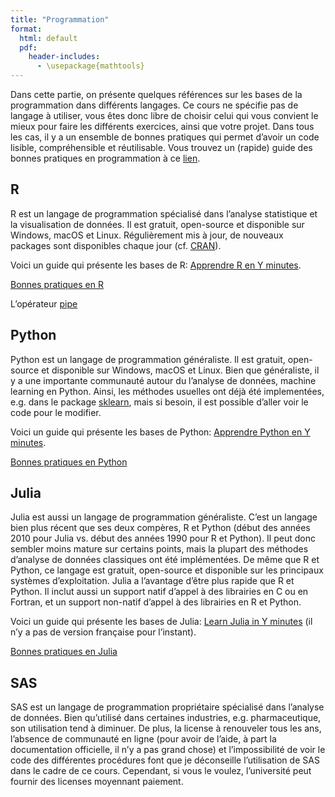 ```yaml
--- 
title: "Programmation"
format: 
  html: default
  pdf:
    header-includes:
      - \usepackage{mathtools} 
--- 
```


Dans cette partie, on présente quelques références sur les bases de la programmation dans différents langages. Ce cours ne spécifie pas de langage à utiliser, vous êtes donc libre de choisir celui qui vous convient le mieux pour faire les différents exercices, ainsi que votre projet. Dans tous les cas, il y a un ensemble de bonnes pratiques qui permet d'avoir un code lisible, compréhensible et réutilisable. Vous trouvez un (rapide) guide des bonnes pratiques en programmation à ce [lien](../misc/good-practices.qmd). 

## R

R est un langage de programmation spécialisé dans l'analyse statistique et la visualisation de données. Il est gratuit, open-source et disponible sur Windows, macOS et Linux. Régulièrement mis à jour, de nouveaux packages sont disponibles chaque jour (cf. [CRAN](https://cloud.r-project.org/web/packages/available_packages_by_date.html)).

Voici un guide qui présente les bases de R: [Apprendre R en Y minutes](https://learnxinyminutes.com/fr/r/).

[Bonnes pratiques en R]()

L'opérateur [pipe]()

## Python

Python est un langage de programmation généraliste. Il est gratuit, open-source et disponible sur Windows, macOS et Linux. Bien que généraliste, il y a une importante communauté autour du l'analyse de données, machine learning en Python. Ainsi, les méthodes usuelles ont déjà été implementées, e.g. dans le package [sklearn](https://scikit-learn.org/stable/), mais si besoin, il est possible d'aller voir le code pour le modifier. 

Voici un guide qui présente les bases de Python: [Apprendre Python en Y minutes](https://learnxinyminutes.com/fr/python/).


[Bonnes pratiques en Python]()


## Julia

Julia est aussi un langage de programmation généraliste. C'est un langage bien plus récent que ses deux compères, R et Python (début des années 2010 pour Julia vs. début des années 1990 pour R et Python). Il peut donc sembler moins mature sur certains points, mais la plupart des méthodes d'analyse de données classiques ont été implémentées. De même que R et Python, ce langage est gratuit, open-source et disponible sur les principaux systèmes d'exploitation. Julia a l'avantage d'être plus rapide que R et Python. Il inclut aussi un support natif d'appel à des librairies en C ou en Fortran, et un support non-natif d'appel à des librairies en R et Python.

Voici un guide qui présente les bases de Julia: [Learn Julia in Y minutes](https://learnxinyminutes.com/julia/) (il n'y a pas de version française pour l'instant).

[Bonnes pratiques en Julia]()

## SAS 

SAS est un langage de programmation propriétaire spécialisé dans l'analyse de données. Bien qu'utilisé dans certaines industries, e.g. pharmaceutique, son utilisation tend à diminuer. De plus, la license à renouveler tous les ans, l'absence de communauté en ligne (pour avoir de l'aide, à part la documentation officielle, il n'y a pas grand chose) et l'impossibilité de voir le code des différentes procédures font que je déconseille l'utilisation de SAS dans le cadre de ce cours. Cependant, si vous le voulez, l'université peut fournir des licenses moyennant paiement.

